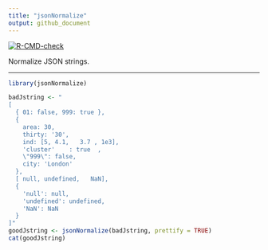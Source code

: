 ```yaml
---
title: "jsonNormalize"
output: github_document
---
```


<!-- badges: start -->
[![R-CMD-check](https://github.com/stla/jsonNormalize/actions/workflows/R-CMD-check.yaml/badge.svg)](https://github.com/stla/jsonNormalize/actions/workflows/R-CMD-check.yaml)
<!-- badges: end -->

Normalize JSON strings.

___

```r
library(jsonNormalize)

badJstring <- "
[
  { 01: false, 999: true },
  {
    area: 30,
    thirty: '30',
    ind: [5, 4.1,   3.7 , 1e3],
    'cluster'    : true  ,
    \"999\": false,
    city: 'London'
  },
  [ null, undefined,   NaN],
  {
    'null': null,
    'undefined': undefined,
    'NaN': NaN
  }
]"
goodJstring <- jsonNormalize(badJstring, prettify = TRUE)
cat(goodJstring)
```

